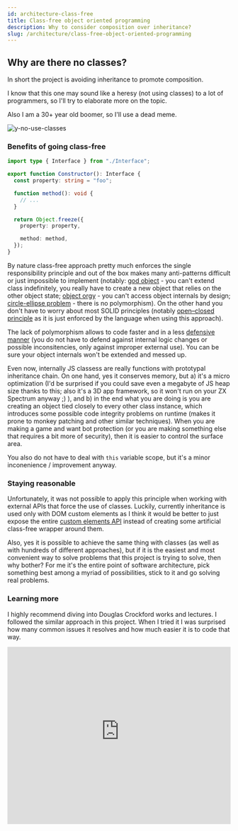 ```yaml
---
id: architecture-class-free
title: Class-free object oriented programming
description: Why to consider composition over inheritance?
slug: /architecture/class-free-object-oriented-programming
---
```


## Why are there no classes?

In short the project is avoiding inheritance to promote composition.

I know that this one may sound like a heresy (not using classes) to a lot of
programmers, so I'll try to elaborate more on the topic.

Also I am a 30+ year old boomer, so I'll use a dead meme.

![y-no-use-classes](../static/img/y-no-use-classes.jpg)

### Benefits of going class-free

```typescript title="Sample constructor"
import type { Interface } from "./Interface";

export function Constructor(): Interface {
  const property: string = "foo";

  function method(): void {
    // ...
  }

  return Object.freeze({
    property: property,

    method: method,
  });
}
```

By nature class-free approach pretty much enforces the single responsibility
principle and out of the box makes many anti-patterns difficult or just impossible
to implement (notably:
[god object](https://en.wikipedia.org/wiki/God_object) - you can't extend class
indefinitely, you really have to create a new object that relies on the other
object state;
[object orgy](https://en.wikipedia.org/wiki/Object_orgy) - you can't
access object internals by design;
[circle-ellipse problem](https://en.wikipedia.org/wiki/Circle%E2%80%93ellipse_problem) -
there is no polymorphism).
On the other hand you don't have to worry about most SOLID principles (notably
[open–closed principle](https://en.wikipedia.org/wiki/Open%E2%80%93closed_principle)
as it is just enforced by the language when using this approach).

The lack of polymorphism allows to code faster and in a less
[defensive manner](https://enterprisecraftsmanship.com/posts/defensive-programming/)
(you do not have to defend against internal logic changes or possible
inconsitencies, only against improper external use). You can be sure your
object internals won't be extended and messed up.

Even now, internally JS classess are really functions with prototypal
inheritance chain. On one hand, yes it conserves memory, but a) it's a micro
optimization (I'd be surprised if you could save even a megabyte of JS heap size
thanks to this; also it's a 3D app framework, so it won't run on your ZX
Spectrum anyway ;) ), and b) in the end what you are doing is you are creating an
object tied closely to every other class instance, which introduces some
possible code integrity problems on runtime (makes it prone to monkey patching
and other similar techniques). When you are making a game and want bot
protection (or you are making something else that requires a bit more of
security), then it is easier to control the surface area.

You also do not have to deal with `this` variable scope, but it's a minor
inconenience / improvement anyway.

### Staying reasonable

Unfortunately, it was not possible to apply this principle when working with
external APIs that force the use of classes. Luckily, currently inheritance
is used only with DOM custom elements as I think it would be better to just
expose the entire [custom elements API](dom-renderer-DOMElementView.mdx)
instead of creating some artificial class-free wrapper around them.

Also, yes it is possible to achieve the same thing with classes (as well as
with hundreds of different approaches), but if it is the easiest and most
convenient way to solve problems that this project is trying to solve, then
why bother? For me it's the entire point of software architecture, pick
something best among a myriad of possibilities, stick to it and go solving real
problems.

### Learning more

I highly recommend diving into Douglas Crockford works and lectures. I followed
the similar approach in this project. When I tried it I was surprised how many
common issues it resolves and how much easier it is to code that way.

<iframe
  height="400"
  width="100%"
  src="https://www.youtube-nocookie.com/embed/XFTOG895C7c?start=2690"
  frameBorder="0"
  allow="accelerometer;clipboard-write;encrypted-media;gyroscope;picture-in-picture"
  allowFullScreen
></iframe>
